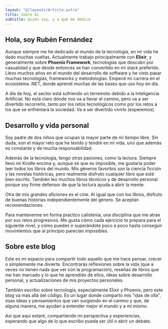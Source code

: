 ```yaml
---
layout: "@/layouts/Article.astro"
title: Sobre mí
subtitle: Quién soy, y a qué me dedico
---
```


## Hola, soy Rubén Fernández

Aunque siempre me he dedicado al mundo de la tecnología, en mi vida he dado muchas vueltas. Actualmente trabajo principalmente con **Elixir**, y generalmente sobre **Phoenix Framework**, tecnologías que descubrí por casualidad y que desde entonces se han convertido en mi stack preferido. Llevo muchos años en el mundo del desarrollo de software y he visto pasar muchas tecnologías, frameworks y metodologías. Empecé mi carrera en el ecosistema .NET, donde aprendí muchas de las bases que uso hoy en día. 

A día de hoy, el sector está sufriendo un terremoto debido a la Inteligencia Artificial. No está claro dónde nos va a
llevar el camino, pero va a ser divertido recorrerlo, tanto por los retos tecnológicos como por los retos a los que se enfrentará la sociedad. Va a ser divertido vivirlo (esperemos).

## Desarrollo y vida personal

Soy padre de dos niños que ocupan la mayor parte de mi tiempo libre. Sin duda, son el mayor reto que he tenido y tendré en mi vida, uno que además es constante y de mucha responsabilidad.

Además de la tecnología, tengo otras pasiones, como la lectura. Siempre llevo mi Kindle encima y, aunque sé que es imposible, me gustaría poder leer todos los libros del mundo. Mis géneros favoritos son la ciencia ficción y las novelas históricas, pero realmente disfruto cualquier libro que esté bien escrito. También leo muchos libros técnicos y de desarrollo personal porque soy firme defensor de que la lectura ayuda a abrir la mente.

Otra de mis grandes aficiones es el cine. Al igual que con los libros, disfruto de buenas historias independientemente del género. Se aceptan recomendaciones.

Para mantenerme en forma practico calistenia, una disciplina que me atrae por sus retos progresivos. Me gusta cómo cada ejercicio te prepara para el siguiente nivel, y cómo puedes ir superándote poco a poco hasta conseguir movimientos que al principio parecían imposibles.

## Sobre este blog

Este es mi espacio para compartir todo aquello que me hace pensar, crecer o simplemente me divierte. Encontrarás reflexiones sobre la vida (que a veces no tienen nada que ver con la programación), reseñas de libros que me han marcado y lo que he aprendido de ellos, ideas sobre desarrollo personal, y actualizaciones de mis proyectos personales.

También escribo sobre tecnología, especialmente Elixir y Phoenix, pero este blog va más allá del código. Es un lugar donde comparto mis "idas de olla", esas ideas y pensamientos que van surgiendo en el camino y que, de alguna manera, me ayudan a entender mejor el mundo y a mí mismo.

Así que aquí estaré, compartiendo mi perspectiva y experiencias, esperando que algo de lo que escribo pueda ser útil o abrir un debate.

